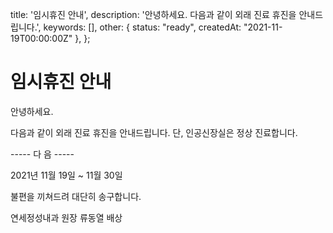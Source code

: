   title: '임시휴진 안내',
  description: '안녕하세요. 다음과 같이 외래 진료 휴진을 안내드립니다.',
  keywords: [],
  other: { status: "ready", createdAt: "2021-11-19T00:00:00Z" },
};

# 임시휴진 안내

안녕하세요.

다음과 같이 외래 진료 휴진을 안내드립니다. 
단, 인공신장실은 정상 진료합니다.

   ----- 다   음 -----

2021년  11월 19일  ~  11월 30일 

불편을 끼쳐드려 대단히 송구합니다. 

연세정성내과 원장 류동열 배상
